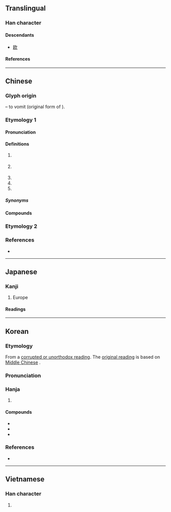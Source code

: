 {{also|欧}}
{{character info}}
==Translingual==
{{ja-forms|[[欧]]|[[欧]]|歐}}

===Han character===
{{Han char|rn=76|rad=欠|as=11|sn=15|four=77782|canj=SRNO|ids=⿰區欠}}

====Descendants====
* [[欧]]

====References====
{{Han ref|kx=0571.270|dkj=16185|dj=0959.210|hdz=32149.120|uh=6B50}}

----

==Chinese==
{{zh-forms|s=欧}}

===Glyph origin===
{{Han etym}}
{{Han compound|區|欠|ls=psc|c1=p|c2=s|t2=to yawn; to exhale}} – to vomit (original form of {{zh-l|*嘔}}).

===Etymology 1===
{{rfe|zh}}

====Pronunciation====
{{zh-pron
|m=ōu
|m-s=ngou1
|c=au1
|c-t=eu1
|g=
|h=pfs=êu;gd=êu1
|j=
|mb=é
|md=ĕu
|mn=au/xm,zz:o͘/qz:o/tw:io
|mn_note=au - vernacular (incl. surname); o͘/o/io - literary
|mn-t=ao1
|w=1eu
|x=ngou1
|mc=1
|oc=1
|cat=n,pn
}}

====Definitions====
{{zh-hanzi}}

# {{zh-short|歐羅巴|[[Europe]]}}
#: {{zh-x|^歐洲|Europe}}
#: {{zh-x|^東--^歐|Eastern '''Europe'''}}
#: {{zh-x|歐化|to '''European'''ise}}
# {{zh-short|歐盟|[[European Union]]}}
#: {{zh-x|^英 ^歐 關係|UK-'''EU''' relationship}}
# {{zh-short|歐元|[[euro]]}}
# {{zh-short|歐姆|[[ohm]]}}
# {{surname|zh}}

=====Synonyms=====
{{zh-dial|歐元}}

====Compounds====
{{zh-der|僕歐|大小歐陽|北歐|南歐|歐冶子|歐洲議會|歐李|歐胡島|歐風美雨|東南歐|歐佩克|東歐集團|歐虞體|歐式|歐亞大陸|歐刀|歐洲|歐冶鑄劍|東歐|歐亞|歐克|歐文|歐羅巴州|歐美|歐陽|歐耳|歐巴桑|歐洲美元|歐化|歐吉桑|歐風|歐市|歐姆|歐體|歐氏管|歐戰|歐元|歐普藝術|歐母畫荻|歐姆定律|西歐聯盟|西歐集團|西歐|歐裔|歐廟|印歐|泛歐|歐遊}}

===Etymology 2===
{{zh-see|嘔|v}}

===References===
* {{R:yue:Hanzi}}

----

==Japanese==
{{ja-kanji forms|欧|歐}}

===Kanji===
{{ja-kanji|grade=|rs=欠11|shin=欧}}

# Europe

====Readings====
{{ja-readings
|goon=う
|kanon=おう
|kun=うた-う<うた-ふ, は-く}}

----

==Korean==

===Etymology===
From a [[속음|corrupted or unorthodox reading]]. The [[본음|original reading]] is {{ko-l|우}} based on [[Middle Chinese]] {{ltc-l|歐|id=1}}.

{{collapse|
* {{hanja-dongguk|ᅙᅮᇢ|qwuw}}
|Historical readings
|bg=#FFFFFF}}

===Pronunciation===
{{ko-hanja-pron|구}}

===Hanja===
{{ko-hanja-search}}
{{ko-hanja|구라파|구}}

# {{hanja form of|구|[[Europe]]}}

====Compounds====
{{der-top3|Compounds}}
* {{ko-l|구미|歐美}}
* {{ko-l|서구|西歐}}
* {{ko-l|구라파|歐羅巴}}
{{der-bottom}}

===References===
* {{R:hanjadoc|5607}}

----

==Vietnamese==

===Han character===
{{vi-readings|reading=âu|rs=欠11}}

# {{rfdef|vi|sort=欠11}}